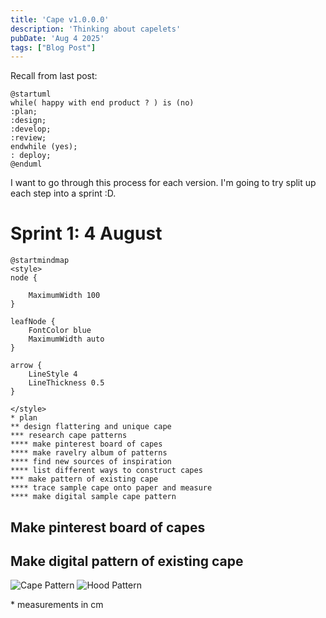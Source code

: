 ```yaml
---
title: 'Cape v1.0.0.0'
description: 'Thinking about capelets'
pubDate: 'Aug 4 2025'
tags: ["Blog Post"]
---
```


Recall from last post:
```kroki type=plantuml
@startuml
while( happy with end product ? ) is (no)
:plan;
:design;
:develop;
:review;
endwhile (yes);
: deploy; 
@enduml
```

I want to go through this process for each version. I'm going to try split up each step into a sprint :D.

# Sprint 1: 4 August

```kroki type=plantuml
@startmindmap
<style>
node {

    MaximumWidth 100
}

leafNode {
    FontColor blue
    MaximumWidth auto
}

arrow {
    LineStyle 4
    LineThickness 0.5
}

</style>
* plan
** design flattering and unique cape
*** research cape patterns
**** make pinterest board of capes
**** make ravelry album of patterns
**** find new sources of inspiration
**** list different ways to construct capes
*** make pattern of existing cape
**** trace sample cape onto paper and measure
**** make digital sample cape pattern
```

## Make pinterest board of capes

<PinterestBoard 
    boardId="397372435811290236"
    pinCount={12}
    columns={3}
    showBoardInfo={true}
/>

## Make digital pattern of existing cape

![Cape Pattern](/pattern.png)
![Hood Pattern](/hood.png)


\* measurements in cm

